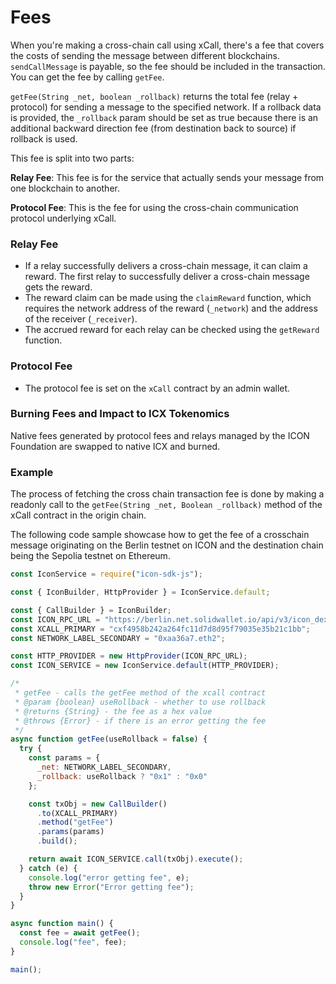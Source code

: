 # Fees

When you're making a cross-chain call using xCall, there's a fee that covers the costs of sending the message between different blockchains. `sendCallMessage` is payable, so the fee should be included in the transaction. You can get the fee by calling `getFee`.

`getFee(String _net, boolean _rollback)` returns the total fee (relay + protocol) for sending a message to the specified network. If a rollback data is provided, the `_rollback` param should be set as true because there is an additional backward direction fee (from destination back to source) if rollback is used.

This fee is split into two parts:

**Relay Fee**: This fee is for the service that actually sends your message from one blockchain to another.

**Protocol Fee**: This is the fee for using the cross-chain communication protocol underlying xCall.

### Relay Fee

* If a relay successfully delivers a cross-chain message, it can claim a reward. The first relay to successfully deliver a cross-chain message gets the reward.
* The reward claim can be made using the `claimReward` function, which requires the network address of the reward (`_network`) and the address of the receiver (`_receiver`).
* The accrued reward for each relay can be checked using the `getReward` function.

### Protocol Fee

* The protocol fee is set on the `xCall` contract by an admin wallet.

### Burning Fees and Impact to ICX Tokenomics

Native fees generated by protocol fees and relays managed by the ICON Foundation are swapped to native ICX and burned.

### Example

The process of fetching the cross chain transaction fee is done by making a readonly call to the `getFee(String _net, Boolean _rollback)` method of the xCall contract in the origin chain.

The following code sample showcase how to get the fee of a crosschain message originating on the Berlin testnet on ICON and the destination chain being the Sepolia testnet on Ethereum.

```javascript
const IconService = require("icon-sdk-js");

const { IconBuilder, HttpProvider } = IconService.default;

const { CallBuilder } = IconBuilder;
const ICON_RPC_URL = "https://berlin.net.solidwallet.io/api/v3/icon_dex";
const XCALL_PRIMARY = "cxf4958b242a264fc11d7d8d95f79035e35b21c1bb";
const NETWORK_LABEL_SECONDARY = "0xaa36a7.eth2";

const HTTP_PROVIDER = new HttpProvider(ICON_RPC_URL);
const ICON_SERVICE = new IconService.default(HTTP_PROVIDER);

/*
 * getFee - calls the getFee method of the xcall contract
 * @param {boolean} useRollback - whether to use rollback
 * @returns {String} - the fee as a hex value
 * @throws {Error} - if there is an error getting the fee
 */
async function getFee(useRollback = false) {
  try {
    const params = {
      _net: NETWORK_LABEL_SECONDARY,
      _rollback: useRollback ? "0x1" : "0x0"
    };

    const txObj = new CallBuilder()
      .to(XCALL_PRIMARY)
      .method("getFee")
      .params(params)
      .build();

    return await ICON_SERVICE.call(txObj).execute();
  } catch (e) {
    console.log("error getting fee", e);
    throw new Error("Error getting fee");
  }
}

async function main() {
  const fee = await getFee();
  console.log("fee", fee);
}

main();
```

